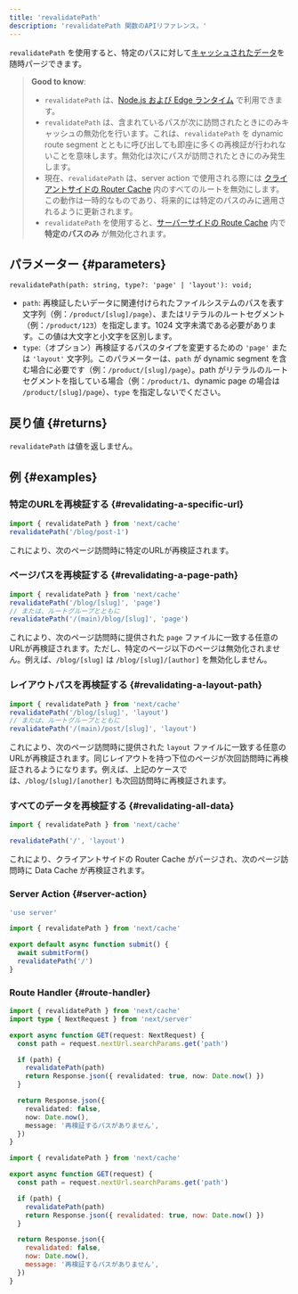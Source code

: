 ```yaml
---
title: 'revalidatePath'
description: 'revalidatePath 関数のAPIリファレンス。'
---
```


`revalidatePath` を使用すると、特定のパスに対して[キャッシュされたデータ](/docs/app/building-your-application/caching)を随時パージできます。

> **Good to know**:
>
> - `revalidatePath` は、[Node.js および Edge ランタイム](/docs/app/building-your-application/rendering/edge-and-nodejs-runtimes) で利用できます。
> - `revalidatePath` は、含まれているパスが次に訪問されたときにのみキャッシュの無効化を行います。これは、`revalidatePath` を dynamic route segment とともに呼び出しても即座に多くの再検証が行われないことを意味します。無効化は次にパスが訪問されたときにのみ発生します。
> - 現在、`revalidatePath` は、server action で使用される際には [クライアントサイドの Router Cache](/docs/app/building-your-application/caching#client-side-router-cache) 内のすべてのルートを無効にします。この動作は一時的なものであり、将来的には特定のパスのみに適用されるように更新されます。
> - `revalidatePath` を使用すると、[サーバーサイドの Route Cache](/docs/app/building-your-application/caching#full-route-cache) 内で **特定のパスのみ** が無効化されます。

## パラメーター {#parameters}

```tsx
revalidatePath(path: string, type?: 'page' | 'layout'): void;
```

- `path`: 再検証したいデータに関連付けられたファイルシステムのパスを表す文字列（例：`/product/[slug]/page`）、またはリテラルのルートセグメント（例：`/product/123`）を指定します。1024 文字未満である必要があります。この値は大文字と小文字を区別します。
- `type`:（オプション）再検証するパスのタイプを変更するための `'page'` または `'layout'` 文字列。このパラメーターは、`path` が dynamic segment を含む場合に必要です（例：`/product/[slug]/page`）。path がリテラルのルートセグメントを指している場合（例：`/product/1`、dynamic page の場合は `/product/[slug]/page`）、`type` を指定しないでください。

## 戻り値 {#returns}

`revalidatePath` は値を返しません。

## 例 {#examples}

### 特定のURLを再検証する {#revalidating-a-specific-url}

```ts
import { revalidatePath } from 'next/cache'
revalidatePath('/blog/post-1')
```

これにより、次のページ訪問時に特定のURLが再検証されます。

### ページパスを再検証する {#revalidating-a-page-path}

```ts
import { revalidatePath } from 'next/cache'
revalidatePath('/blog/[slug]', 'page')
// または、ルートグループとともに
revalidatePath('/(main)/blog/[slug]', 'page')
```

これにより、次のページ訪問時に提供された `page` ファイルに一致する任意のURLが再検証されます。ただし、特定のページ以下のページは無効化されません。例えば、`/blog/[slug]` は `/blog/[slug]/[author]` を無効化しません。

### レイアウトパスを再検証する {#revalidating-a-layout-path}

```ts
import { revalidatePath } from 'next/cache'
revalidatePath('/blog/[slug]', 'layout')
// または、ルートグループとともに
revalidatePath('/(main)/post/[slug]', 'layout')
```

これにより、次のページ訪問時に提供された `layout` ファイルに一致する任意のURLが再検証されます。同じレイアウトを持つ下位のページが次回訪問時に再検証されるようになります。例えば、上記のケースでは、`/blog/[slug]/[another]` も次回訪問時に再検証されます。

### すべてのデータを再検証する {#revalidating-all-data}

```ts
import { revalidatePath } from 'next/cache'

revalidatePath('/', 'layout')
```

これにより、クライアントサイドの Router Cache がパージされ、次のページ訪問時に Data Cache が再検証されます。

### Server Action {#server-action}

<Tabs>
<TabItem value="ts" label="TypeScript">

```ts title="app/actions.ts" switcher
'use server'

import { revalidatePath } from 'next/cache'

export default async function submit() {
  await submitForm()
  revalidatePath('/')
}
```

</TabItem>
</Tabs>

### Route Handler {#route-handler}

<Tabs>
<TabItem value="ts" label="TypeScript">

```ts title="app/api/revalidate/route.ts" switcher
import { revalidatePath } from 'next/cache'
import type { NextRequest } from 'next/server'

export async function GET(request: NextRequest) {
  const path = request.nextUrl.searchParams.get('path')

  if (path) {
    revalidatePath(path)
    return Response.json({ revalidated: true, now: Date.now() })
  }

  return Response.json({
    revalidated: false,
    now: Date.now(),
    message: '再検証するパスがありません',
  })
}
```

</TabItem>
<TabItem value="js" label="JavaScript">

```js title="app/api/revalidate/route.js" switcher
import { revalidatePath } from 'next/cache'

export async function GET(request) {
  const path = request.nextUrl.searchParams.get('path')

  if (path) {
    revalidatePath(path)
    return Response.json({ revalidated: true, now: Date.now() })
  }

  return Response.json({
    revalidated: false,
    now: Date.now(),
    message: '再検証するパスがありません',
  })
}
```

</TabItem>
</Tabs>

